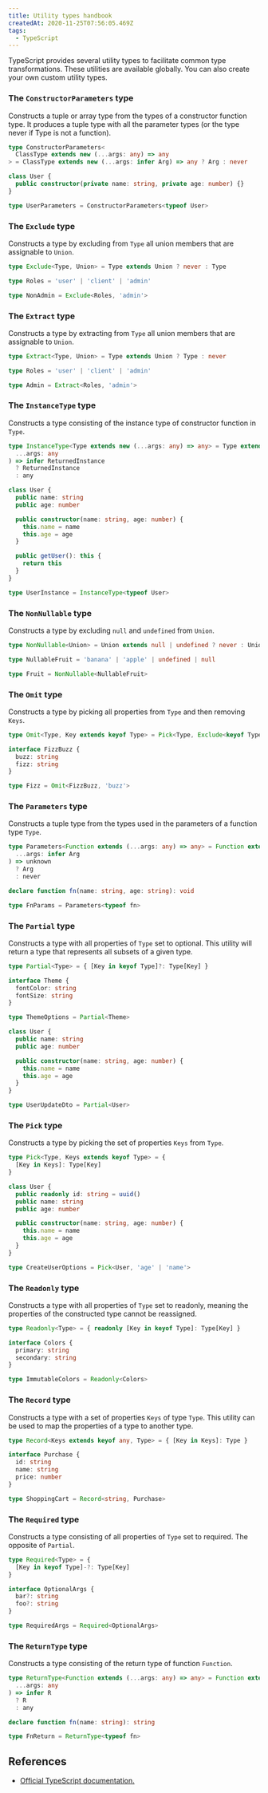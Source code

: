 ```yaml
---
title: Utility types handbook
createdAt: 2020-11-25T07:56:05.469Z
tags:
  - TypeScript
---
```


<MDXHeadingOne />

TypeScript provides several utility types to facilitate common type transformations. These utilities are available globally. You can also create your own custom utility types.

<TableOfContents />

### The `ConstructorParameters` type

Constructs a tuple or array type from the types of a constructor function type. It produces a tuple type with all the parameter types (or the type never if Type is not a function).

```typescript 1-3
type ConstructorParameters<
  ClassType extends new (...args: any) => any
> = ClassType extends new (...args: infer Arg) => any ? Arg : never

class User {
  public constructor(private name: string, private age: number) {}
}

type UserParameters = ConstructorParameters<typeof User>
```

### The `Exclude` type

Constructs a type by excluding from `Type` all union members that are assignable to `Union`.

```typescript 1
type Exclude<Type, Union> = Type extends Union ? never : Type

type Roles = 'user' | 'client' | 'admin'

type NonAdmin = Exclude<Roles, 'admin'>
```

### The `Extract` type

Constructs a type by extracting from `Type` all union members that are assignable to `Union`.

```typescript 1
type Extract<Type, Union> = Type extends Union ? Type : never

type Roles = 'user' | 'client' | 'admin'

type Admin = Extract<Roles, 'admin'>
```

### The `InstanceType` type

Constructs a type consisting of the instance type of constructor function in `Type`.

```typescript 1-5
type InstanceType<Type extends new (...args: any) => any> = Type extends new (
  ...args: any
) => infer ReturnedInstance
  ? ReturnedInstance
  : any

class User {
  public name: string
  public age: number

  public constructor(name: string, age: number) {
    this.name = name
    this.age = age
  }

  public getUser(): this {
    return this
  }
}

type UserInstance = InstanceType<typeof User>
```

### The `NonNullable` type

Constructs a type by excluding `null` and `undefined` from `Union`.

```typescript 1
type NonNullable<Union> = Union extends null | undefined ? never : Union

type NullableFruit = 'banana' | 'apple' | undefined | null

type Fruit = NonNullable<NullableFruit>
```

### The `Omit` type

Constructs a type by picking all properties from `Type` and then removing `Keys`.

```typescript 1
type Omit<Type, Key extends keyof Type> = Pick<Type, Exclude<keyof Type, Key>>

interface FizzBuzz {
  buzz: string
  fizz: string
}

type Fizz = Omit<FizzBuzz, 'buzz'>

```

### The `Parameters` type

Constructs a tuple type from the types used in the parameters of a function type `Type`.

```typescript 1-5
type Parameters<Function extends (...args: any) => any> = Function extends (
  ...args: infer Arg
) => unknown
  ? Arg
  : never

declare function fn(name: string, age: string): void

type FnParams = Parameters<typeof fn>
```

### The `Partial` type

Constructs a type with all properties of `Type` set to optional. This utility will return a type that represents all subsets of a given type.

```typescript 1
type Partial<Type> = { [Key in keyof Type]?: Type[Key] }

interface Theme {
  fontColor: string
  fontSize: string
}

type ThemeOptions = Partial<Theme>

class User {
  public name: string
  public age: number

  public constructor(name: string, age: number) {
    this.name = name
    this.age = age
  }
}

type UserUpdateDto = Partial<User>
```

### The `Pick` type

Constructs a type by picking the set of properties `Keys` from `Type`.

```typescript 1-3
type Pick<Type, Keys extends keyof Type> = {
  [Key in Keys]: Type[Key]
}

class User {
  public readonly id: string = uuid()
  public name: string
  public age: number

  public constructor(name: string, age: number) {
    this.name = name
    this.age = age
  }
}

type CreateUserOptions = Pick<User, 'age' | 'name'>
```

### The `Readonly` type

Constructs a type with all properties of `Type` set to readonly, meaning the properties of the constructed type cannot be reassigned.

```typescript 1
type Readonly<Type> = { readonly [Key in keyof Type]: Type[Key] }

interface Colors {
  primary: string
  secondary: string
}

type ImmutableColors = Readonly<Colors>
```

### The `Record` type

Constructs a type with a set of properties `Keys` of type `Type`. This utility can be used to map the properties of a type to another type.

```typescript 1
type Record<Keys extends keyof any, Type> = { [Key in Keys]: Type }

interface Purchase {
  id: string
  name: string
  price: number
}

type ShoppingCart = Record<string, Purchase>
```

### The `Required` type

Constructs a type consisting of all properties of `Type` set to required. The opposite of `Partial`.

```typescript 1-3
type Required<Type> = {
  [Key in keyof Type]-?: Type[Key]
}

interface OptionalArgs {
  bar?: string
  foo?: string
}

type RequiredArgs = Required<OptionalArgs>
```

### The `ReturnType` type

Constructs a type consisting of the return type of function `Function`.

```typescript 1-5
type ReturnType<Function extends (...args: any) => any> = Function extends (
  ...args: any
) => infer R
  ? R
  : any

declare function fn(name: string): string

type FnReturn = ReturnType<typeof fn>
```

## References

- [Official TypeScript documentation.](https://www.typescriptlang.org/docs)
